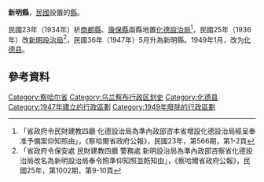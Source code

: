 '''新明縣'''，[[中華民國|民國]]設置的[[縣|縣]]。

民國23年（1934年）析[[商都縣|商都縣]]、[[康保縣|康保縣]]兩縣地置[[化德設治局|化德設治局]]<ref>「省政府令民財建教四廳 化德設治局為準內政部咨本省增設化德設治局經呈奉准予備案仰知照由」，《察哈爾省政府公報》，民國23年，第566期，第1-2頁</ref>，民國25年（1936年）改[[新明設治局|新明設治局]]<ref>「省政府令保安處 民財建教四廳 警務處 新明設治局為準內政部咨察省化德設治局改名為新明設治局奉令照準仰知照並飭知由」，《察哈爾省政府公報》，民國25年，第1002期，第9-10頁</ref>，民國36年（1947年）5月升為新明縣。1949年1月，改为[[化德县|化德县]]。

== 參考資料 ==
{{Reflist|2}}
{{中华民国大陆时期行政区划小作品}}
[[Category:察哈尔省|Category:察哈尔省]]
[[Category:乌兰察布行政区划史|Category:乌兰察布行政区划史]]
[[Category:化德县|Category:化德县]]
[[Category:1947年建立的行政區劃|Category:1947年建立的行政區劃]]
[[Category:1949年廢除的行政區劃|Category:1949年廢除的行政區劃]]